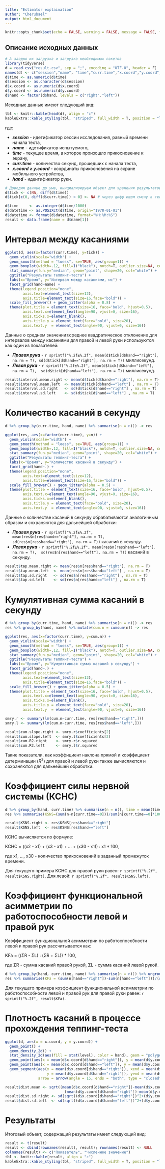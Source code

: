 ```yaml
---
title: "Estimator explaination"
author: "Cherubael"
output: html_document
---
```


```r
knitr::opts_chunk$set(echo = FALSE, warning = FALSE, message = FALSE, fig.align = "center")
```

## Описание исходных данных
```r
# А заодно их загрузка и загрузка необходимых пакетов
library(tidyverse)
d = read.csv("result.csv", sep = ";", encoding = "UTF-8", header = F)
names(d) <- c("session","name", "time","curr.time","x.coord","y.coord", "hand")
d$time <- as.numeric(d$time)
d$session <- as.character(d$session)
d$x.coord <- as.numeric(d$x.coord)
d$y.coord <- as.numeric(d$y.coord)
d$hand <- factor(d$hand, levels = c("right","left"))
```

Исходные данные имеют следующий вид:

```r
tbl <- knitr::kable(head(d), align = "c")
kableExtra::kable_styling(tbl, "striped", full_width = T, position = "left")
```

где:

* ***session*** - идетификатор сессии исследования, равный времени начала теста,
* ***name*** - идетификатор испытуемого,
* ***time*** - текущее время, в которое произошло прикосновение к экрану,
* ***curr.time*** - количество секунд, прошедших с начала теста,
* ***x.coord*** и ***y.coord*** - координаты прикосновения на экране мобильного устройства,
* ***hand*** - идентификатор руки.

```r
# Доводим данные до ума, инициализируем объект для хранения результатов
d$tick <- c(NA, diff(d$time))
d$tick[c(0, diff(d$curr.time)) < 0] <- NA # через дифф ищем смену в текущем времени с 0 на 5, там же сглаживаем провалы в тиках при помощи NA

d$time     <- as.integer(d$time/1000)
d$datetime <- as.POSIXct(d$time, origin="1970-01-01")
d$datetime <- format(d$datetime, format="%H:%M:%S")
result <- data.frame(name = d$name[1])
```

# Интервал между касаниями

```r
ggplot(d, aes(x=factor(curr.time), y=tick)) +
  geom_violin(scale="width") +
  geom_smooth(method = "loess", se=TRUE, aes(group=1)) +
  geom_boxplot(width=.12, fill=I("black"), notch=T, outlier.size=NA, col="grey40") +
  stat_summary(fun.y="median", geom="point", shape=20, col="white") +
  ggtitle("Результаты теппинг-теста") +
  labs(x="Время", y="Интервал между касаниями, мс") +
  facet_grid(hand~name) +
  theme(legend.position="none",
        axis.text=element_text(size=12),
        axis.title=element_text(size=16,face="bold")) +
  scale_fill_brewer() + geom_jitter(alpha = 0.8) +
  theme(plot.title = element_text(size=16, face='bold', hjust=0.5),
        axis.text.x=element_text(angle=90, vjust=0, size=16),
        axis.ticks.x=element_blank(),
        axis.title.y = element_text(face="bold", size=20),
        axis.text.y  = element_text(angle=90, vjust=0, size=16))
```

Данные о среднем значении±среднее квадратическое отклонение для интервалов между касаниями для правой и левой руки используются как один из показателей:

* ***Правая рука*** - `r sprintf("%.2f±%.2f", mean(d$tick[d$hand=="right"], na.rm = T), sd(d$tick[d$hand=="right"], na.rm = T))` миллисекунд.
* ***Левая рука*** - `r sprintf("%.2f±%.2f", mean(d$tick[d$hand=="left"], na.rm = T),  sd(d$tick[d$hand=="left"], na.rm = T))` миллисекунд.

```r
result$interval.mean.right <- mean(d$tick[d$hand=="right"], na.rm = T)
result$interval.mean.left  <- mean(d$tick[d$hand=="left"] , na.rm = T)
result$interval.sd.right   <- sd(d$tick[d$hand=="right"] , na.rm = T)
result$interval.sd.left    <- sd(d$tick[d$hand=="left"] , na.rm = T)
```

# Количество касаний в секунду

```r
d %>% group_by(curr.time, hand, name) %>% summarise(n = n()) -> res

ggplot(res, aes(x=factor(curr.time), y=n)) +
  geom_violin(scale="width") +
  geom_smooth(method = "loess", se=TRUE, aes(group=1)) +
  geom_boxplot(width=.12, fill=I("black"), notch=T, outlier.size=NA, col="grey40") +
  stat_summary(fun.y="median", geom="point", shape=20, col="white") +
  ggtitle("Результаты теппинг-теста") +
  labs(x="Время", y="Количество касаний в секунду") +
  facet_grid(hand~.) +
  theme(legend.position="none",
        axis.text=element_text(size=12),
        axis.title=element_text(size=16,face="bold")) +
  scale_fill_brewer() + geom_jitter(alpha = 0.5) +
  theme(plot.title = element_text(size=16, face='bold', hjust=0.5),
        axis.text.x=element_text(angle=90, vjust=0, size=16),
        axis.ticks.x=element_blank(),
        axis.title.y = element_text(face="bold", size=20),
        axis.text.y  = element_text(angle=90, vjust=0, size=16))
```

Данные о количестве касаний в секунду обрабатываются аналогичным образом и сохраняются для дальнейшей обработки:

* ***Правая рука*** - `r sprintf("%.2f±%.2f", mean(res$n[res$hand=="right"], na.rm = T), sd(res$n[res$hand=="right"], na.rm = T))` касаний в секунду.
* ***Левая рука*** - `r sprintf("%.2f±%.2f", mean(res$n[res$hand=="left"], na.rm = T),  sd(res$n[res$hand=="left"], na.rm = T))` касаний в секунду.

```r
result$tap.mean.right <- mean(res$n[res$hand=="right"], na.rm = T)
result$tap.mean.left  <- mean(res$n[res$hand=="left"] , na.rm = T)
result$tap.sd.right   <- sd(res$n[res$hand=="right"] , na.rm = T)
result$tap.sd.left    <- sd(res$n[res$hand=="left"] , na.rm = T)
```

# Кумулятивная сумма касаний в секунду

```r
d %>% group_by(curr.time, hand, name) %>% summarise(n = n()) -> res
res %>% group_by(hand, name) %>% mutate(cum.n = cumsum(n)) -> res

ggplot(res, aes(x=factor(curr.time), y=cum.n)) +
  geom_violin(scale="width") +
  geom_smooth(method = "loess", se=TRUE, aes(group=1)) +
  geom_boxplot(width=.12, fill=I("black"), notch=T, outlier.size=NA, col="grey40") +
  stat_summary(fun.y="median", geom="point", shape=20, col="white") +
  ggtitle("Результаты теппинг-теста") +
  labs(x="Время", y="Кумулятивная сумма касаний в секунду") +
  facet_grid(hand~.) +
  theme(legend.position="none",
        axis.text=element_text(size=12),
        axis.title=element_text(size=16,face="bold")) +
  scale_fill_brewer() + geom_jitter(alpha = 0.5) +
  theme(plot.title = element_text(size=16, face='bold', hjust=0.5),
        axis.text.x=element_text(angle=90, vjust=0, size=16),
        axis.ticks.x=element_blank(),
        axis.title.y = element_text(face="bold", size=20),
        axis.text.y  = element_text(angle=90, vjust=0, size=16))

smry.r <- summary(lm(cum.n~curr.time, res[res$hand=="right",]))
smry.l <- summary(lm(cum.n~curr.time, res[res$hand=="left",]))

result$cum.slope.right <- smry.r$coefficients[2]
result$cum.slope.left  <- smry.l$coefficients[2]
result$cum.R2.right    <- smry.r$r.squared
result$cum.R2.left     <- smry.l$r.squared
```

Такие показатели, как коэффициент наклона прямой и коэффициент детерминации ($R^2$) для правой и левой руки также вычисляются и сохраняются для дальнейшей обработки.

# Коэффициент силы нервной системы (КСНС)

```r
d %>% group_by(hand, curr.time) %>% summarise(n = n(), time = mean(time)) -> res
res %>% summarise(KSNS=(sum(n-n[curr.time==0]))/sum(n[curr.time==0]*100)) -> res

result$KSNS.right <- res$KSNS[res$hand=="right"]
result$KSNS.left  <- res$KSNS[res$hand=="left"]
```

КСНС вычисляется по формуле:

КСНС = ((х2 - х1) + (х3 - х1) + ... + (х30 - х1)) : х1 * 100,

где x1, ..., x30 - количество прикосновений в заданный промежуток времени.

Для текущего примера КСНС для правой руки равен: `r sprintf("%.2f", result$KSNS.right)`.
Для левой: `r sprintf("%.2f", result$KSNS.left)`.

# Коэффициент функциональной асимметрии по работоспособности левой и правой рук

Коэффициент функциональной асимметрии по работоспособности левой и правой рук рассчитывается как:

KFa = ((ΣR - ΣL) : (ΣR + ΣL)) * 100,

где ΣR - сумма касаний правой рукой, ΣL - сумма касаний левой рукой.

```r
d %>% group_by(hand, curr.time, name) %>% summarise(n = n()) %>% ungroup(hand, curr.time) -> res
res %>% summarise(KFa = (sum(n[hand=="right"])-sum(n[hand=="left"]))/(sum(n[hand=="right"])+sum(n[hand=="left"]))*100) %>% as.numeric -> result$KFa
```

Для текущего примера коэффициент функциональной асимметрии по работоспособности левой и правой рук для правой руки равен: `r sprintf("%.2f", result$KFa)`.

# Плотность касаний в процессе прохождения теппинг-теста

```r
ggplot(d, aes(x = x.coord, y = y.coord)) +
  geom_point() +
  geom_density_2d() +
  stat_density_2d(aes(fill = stat(level), color = hand), geom = "polygon") +
  geom_point(aes(x = mean(d$x.coord[d$hand=="right"]), y = mean(d$y.coord[d$hand=="right"])), size = 8, color = "red") +
  geom_point(aes(x = mean(d$x.coord[d$hand=="left"]), y = mean(d$y.coord[d$hand=="left"])), size = 8, color = "blue") +
  geom_segment(aes(x = mean(d$x.coord[d$hand=="right"]), xend = mean(d$x.coord[d$hand=="left"]),
                   y = mean(d$y.coord[d$hand=="right"]), yend = mean(d$y.coord[d$hand=="left"])), 
               arrow = arrow(angle = 15, ends = "both", type = "closed"), size = 2, color = "green")

result$dist.mean <- sqrt((mean(d$x.coord[d$hand=="right"])-mean(d$x.coord[d$hand=="left"]))^2 +
                           (mean(d$y.coord[d$hand=="right"])-mean(d$y.coord[d$hand=="left"]))^2)
result$dist.sd.right <- sd(sqrt((d$x.coord[d$hand=="right"])^2+(d$y.coord[d$hand=="right"])^2))
result$dist.sd.left  <- sd(sqrt((d$x.coord[d$hand=="left"])^2+(d$y.coord[d$hand=="left"])^2))
```


# Результаты

Итоговый объект, содержащий результаты имеет следующий вид:

```r
result <- t(result)
result <- cbind(rownames(result), result); rownames(result) <- NULL
colnames(result) <- c("Показатель", "Численное значение")
tbl <- knitr::kable(result, align = "c")
kableExtra::kable_styling(tbl, "striped", full_width = T, position = "left")
```



